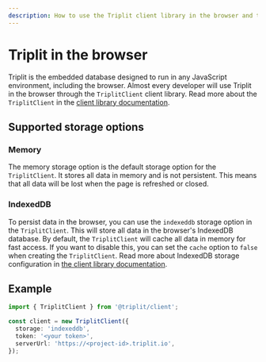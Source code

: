```yaml
---
description: How to use the Triplit client library in the browser and the supported storage options - memory and IndexedDB.
---
```


# Triplit in the browser

Triplit is the embedded database designed to run in any JavaScript environment, including the browser. Almost every developer will use Triplit in the browser through the `TriplitClient` client library. Read more about the `TriplitClient` in the [client library documentation](/client).

## Supported storage options

### Memory

The memory storage option is the default storage option for the `TriplitClient`. It stores all data in memory and is not persistent. This means that all data will be lost when the page is refreshed or closed.

### IndexedDB

To persist data in the browser, you can use the `indexeddb` storage option in the `TriplitClient`. This will store all data in the browser's IndexedDB database. By default, the `TriplitClient` will cache all data in memory for fast access. If you want to disable this, you can set the `cache` option to `false` when creating the `TriplitClient`. Read more about IndexedDB storage configuration in [the client library documentation](/client/storage#indexeddb).

## Example

```typescript
import { TriplitClient } from '@triplit/client';

const client = new TriplitClient({
  storage: 'indexeddb',
  token: '<your token>',
  serverUrl: 'https://<project-id>.triplit.io',
});
```
